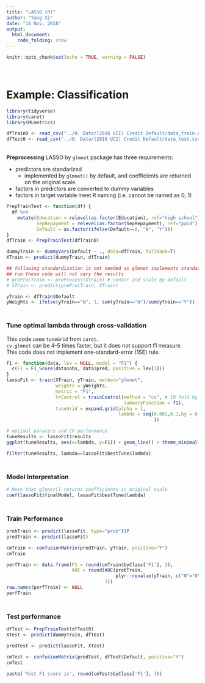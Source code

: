 ```yaml
---
title: "LASSO (R)"
author: "Yang Xi"
date: "14 Nov, 2018"
output:
  html_document:
    code_folding: show
---
```


```r
knitr::opts_chunk$set(echo = TRUE, warning = FALSE)
```

# <br>Example: Classification
```r
library(tidyverse)
library(caret)
library(MLmetrics)

dfTrain0 <- read_csv("../0. Data/(2016 UCI) Credit Default/data_train.csv")
dfTest0 <- read_csv("../0. Data/(2016 UCI) Credit Default/data_test.csv")

```

<br>**Preprocessing**
LASSO by `glmnet` package has three requirements:<br>

* predictors are standarized
    + implemented by `glmnet()` by default, and coefficients are returned on the original scale.
* factors in predictors are converted to dummy variables
* factors in target variable meet R naming (i.e. cannot be named as 0, 1)
```r
PrepTrainTest <- function(df) {
  df %>%
    mutate(Education = relevel(as.factor(Education), ref="high school"),
           SepRepayment = relevel(as.factor(SepRepayment), ref="paid"),
           Default = as.factor(ifelse(Default==0, "N", "Y")))
}
dfTrain <- PrepTrainTest(dfTrain0)

dummyTrain <- dummyVars(Default ~ ., data=dfTrain, fullRank=T)
XTrain <- predict(dummyTrain, dfTrain)

## following standardization is not needed as glmnet implements standardization by default
## run these code will not vary the results
# preProcTrain <- preProcess(XTrain) # center and scale by default
# XTrain <- predict(preProcTrain, XTrain)

yTrain <- dfTrain$Default
yWeights <- ifelse(yTrain=="N", 1, sum(yTrain=="N")/sum(yTrain=="Y"))
```

### <br>Tune optimal lambda through cross-validation
This code uses `tuneGrid` from `caret`.<br>
`cv.glmnet` can be 4-5 times faster, but it does not support f1 measure.<br>
This code does not implement one-standard-error (1SE) rule.
```r
f1 <- function(data, lev = NULL, model = "F1") {
  c(F1 = F1_Score(data$obs, data$pred, positive = lev[2]))
}
lassoFit <- train(XTrain, yTrain, method="glmnet",
                  weights = yWeights,
                  metric = "F1",
                  trControl = trainControl(method = "cv", # 10 fold by default
                                           summaryFunction = f1),
                  tuneGrid = expand.grid(alpha = 1,
                                         lambda = seq(0.001,0.1,by = 0.001)
                                                      ))

# optimal paraters and CV performance
tuneResults <- lassoFit$results
ggplot(tuneResults, aes(x=lambda, y=F1)) + geom_line() + theme_minimal()

filter(tuneResults, lambda==lassoFit$bestTune$lambda)

```

### <br>Model Interpretation
```r
# Note that glmnet() returns coefficients in original scale
coef(lassoFit$finalModel, lassoFit$bestTune$lambda)
```

### <br>Train Performance
```r
probTrain <- predict(lassoFit, type="prob")$Y
predTrain <- predict(lassoFit)

cmTrain <- confusionMatrix(predTrain, yTrain, positive="Y")
cmTrain

perfTrain <- data.frame(F1 = round(cmTrain$byClass['F1'], 3),
                        AUC = round(AUC(probTrain,
                                        plyr::revalue(yTrain, c("N"="0", "Y"="1"))),
                                    3))
row.names(perfTrain) <- NULL
perfTrain
```

### <br>Test performance
```r
dfTest <- PrepTrainTest(dfTest0)
XTest <- predict(dummyTrain, dfTest)

predTest <- predict(lassoFit, XTest)

cmTest <- confusionMatrix(predTest, dfTest$Default, positive="Y")
cmTest

paste('Test F1 score is', round(cmTest$byClass['F1'], 3))
```

<br>



